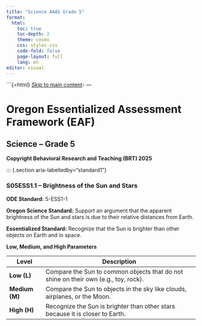 ```yaml
---
title: "Science AAAS Grade 5"
format:
  html:
    toc: true
    toc-depth: 2
    theme: cosmo
    css: styles.css
    code-fold: false
    page-layout: full
    lang: en
editor: visual
---
```


```{=html}
<a href="#main" class="skip-link">Skip to main content</a>-
---

# **Oregon Essentialized Assessment Framework (EAF)**

## **Science – Grade 5**

**Copyright Behavioral Research and Teaching (BRT) 2025**

::: {.section aria-labelledby=“standard1”}

### **S05ESS1.1 – Brightness of the Sun and Stars**

**ODE Standard:** 5-ESS1-1

**Oregon Science Standard:** Support an argument that the apparent brightness of the Sun and stars is due to their relative distances from Earth.

**Essentialized Standard:** Recognize that the Sun is brighter than other objects on Earth and in space.

**Low, Medium, and High Parameters**

| Level | Description |
|--------------|----------------------------------------------------------|
| **Low (L)** | Compare the Sun to common objects that do not shine on their own (e.g., toy, rock). |
| **Medium (M)** | Compare the Sun to objects in the sky like clouds, airplanes, or the Moon. |
| **High (H)** | Recognize the Sun is brighter than other stars because it is closer to Earth. |
